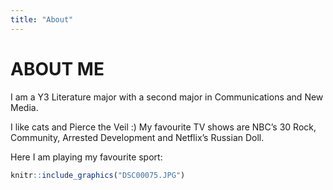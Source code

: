```yaml
---
title: "About"
---
```


# ABOUT ME

I am a Y3 Literature major with a second major in Communications and New Media.

I like cats and Pierce the Veil :) My favourite TV shows are NBC's 30 Rock, Community, Arrested Development and Netflix's Russian Doll.

Here I am playing my favourite sport:

```r

knitr::include_graphics("DSC00075.JPG")

```
